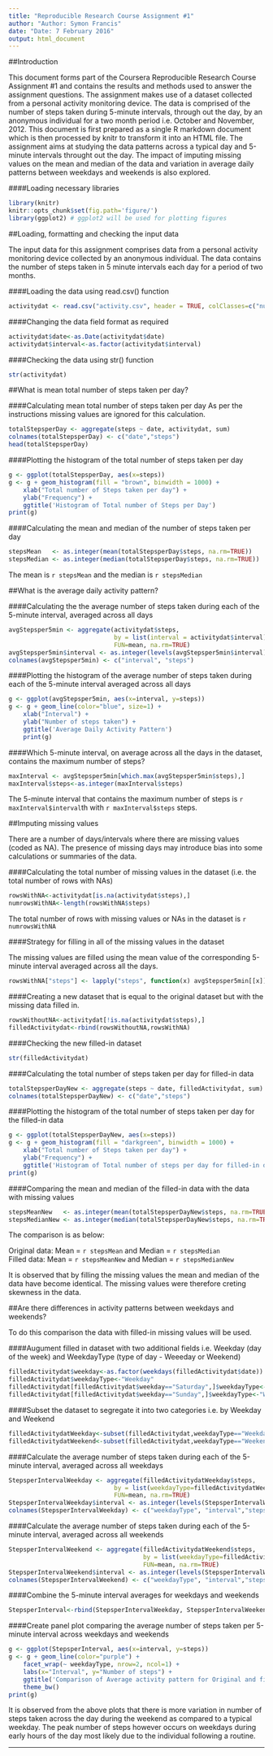 ```yaml
---
title: "Reproducible Research Course Assignment #1"
author: "Author: Symon Francis"
date: "Date: 7 February 2016"
output: html_document
---
```

##Introduction

This document forms part of the Coursera Reproducible Research Course Assignment #1 and contains the results and methods used to answer the assignment questions. The assignment makes use of a dataset collected from a personal activity monitoring device. The data is comprised of the number of steps taken during 5-minute intervals, through out the day, by an anonymous individual for a two month period i.e. October and November, 2012. This document is first prepared as a single R markdown document which is then processed by knitr to transform it into an HTML file. The assignment aims at studying the data patterns across a typical day and 5-minute intervals throught out the day. The impact of imputing missing values on the mean and median of the data and variation in average daily patterns between weekdays and weekends is also explored.

####Loading necessary libraries

```r
library(knitr)
knitr::opts_chunk$set(fig.path='figure/')
library(ggplot2) # ggplot2 will be used for plotting figures
```

##Loading, formatting and checking the input data

The input data for this assignment comprises data from a personal activity monitoring device collected by an anonymous individual. The data contains the number of steps taken in 5 minute intervals each day for a period of two months.

####Loading the data using read.csv() function
```r
activitydat <- read.csv("activity.csv", header = TRUE, colClasses=c("numeric", "character", "numeric"))
```

####Changing the data field format as required
```r
activitydat$date<-as.Date(activitydat$date)
activitydat$interval<-as.factor(activitydat$interval)
```

####Checking the data using str() function
```r
str(activitydat)
```

##What is mean total number of steps taken per day?

####Calculating mean total number of steps taken per day
As per the instructions missing values are ignored for this calculation.

```r
totalStepsperDay <- aggregate(steps ~ date, activitydat, sum)
colnames(totalStepsperDay) <- c("date","steps")
head(totalStepsperDay)
```

####Plotting the histogram of the total number of steps taken per day
```r
g <- ggplot(totalStepsperDay, aes(x=steps))
g <- g + geom_histogram(fill = "brown", binwidth = 1000) +
    xlab("Total number of Steps taken per day") +
    ylab("Frequency") +
    ggtitle('Histogram of Total number of Steps per Day')
print(g)
```

####Calculating the mean and median of the number of steps taken per day
```r
stepsMean   <- as.integer(mean(totalStepsperDay$steps, na.rm=TRUE))
stepsMedian <- as.integer(median(totalStepsperDay$steps, na.rm=TRUE))
```

The mean is `r stepsMean` and the median is `r stepsMedian`

##What is the average daily activity pattern?

####Calculating the the average number of steps taken during each of the 5-minute interval, averaged across all days
```r
avgStepsper5min <- aggregate(activitydat$steps, 
                             by = list(interval = activitydat$interval),
                             FUN=mean, na.rm=TRUE)
avgStepsper5min$interval <- as.integer(levels(avgStepsper5min$interval)[avgStepsper5min$interval])
colnames(avgStepsper5min) <- c("interval", "steps")
```

####Plotting the histogram of the average number of steps taken during each of the 5-minute interval averaged across all days

```r
g <- ggplot(avgStepsper5min, aes(x=interval, y=steps))
g <- g + geom_line(color="blue", size=1) +  
    xlab("Interval") +
    ylab("Number of steps taken") +
    ggtitle('Average Daily Activity Pattern')
    print(g)
```

####Which 5-minute interval, on average across all the days in the dataset, contains the maximum number of steps?

```r
maxInterval <- avgStepsper5min[which.max(avgStepsper5min$steps),]
maxInterval$steps<-as.integer(maxInterval$steps)
```

The 5-minute interval that contains the maximum number of steps is `r maxInterval$interval`th with `r maxInterval$steps` steps.

##Imputing missing values

There are a number of days/intervals where there are missing values (coded as NA). The presence of missing days may introduce bias into some calculations or summaries of the data.

####Calculating the total number of missing values in the dataset (i.e. the total number of rows with NAs)

```r
rowsWithNA<-activitydat[is.na(activitydat$steps),]
numrowsWithNA<-length(rowsWithNA$steps)
```

The total number of rows with missing values or NAs in the dataset is `r numrowsWithNA`

####Strategy for filling in all of the missing values in the dataset

The missing values are filled using the mean value of the corresponding 5-minute interval averaged across all the days.

```r
rowsWithNA["steps"] <- lapply("steps", function(x) avgStepsper5min[[x]][match(rowsWithNA$interval, avgStepsper5min$interval)])
```

####Creating a new dataset that is equal to the original dataset but with the missing data filled in.

```r
rowsWithoutNA<-activitydat[!is.na(activitydat$steps),]
filledActivitydat<-rbind(rowsWithoutNA,rowsWithNA)
```
####Checking the new filled-in dataset
```r
str(filledActivitydat)
```

####Calculating the total number of steps taken per day for filled-in data

```r
totalStepsperDayNew <- aggregate(steps ~ date, filledActivitydat, sum)
colnames(totalStepsperDayNew) <- c("date","steps")
```

####Plotting the histogram of the total number of steps taken per day for the filled-in data

```r
g <- ggplot(totalStepsperDayNew, aes(x=steps))
g <- g + geom_histogram(fill = "darkgreen", binwidth = 1000) +
    xlab("Total number of Steps taken per day") +
    ylab("Frequency") +
    ggtitle('Histogram of Total number of steps per day for filled-in data')
print(g)
```

####Comparing the mean and median of the filled-in data with the data with missing values

```r
stepsMeanNew   <- as.integer(mean(totalStepsperDayNew$steps, na.rm=TRUE))
stepsMedianNew <- as.integer(median(totalStepsperDayNew$steps, na.rm=TRUE))
```

The comparison is as below:

Original data:  Mean    = `r stepsMean` and Median = `r stepsMedian`  
Filled data:    Mean    = `r stepsMeanNew` and Median = `r stepsMedianNew`

It is observed that by filling the missing values the mean and median of the data have become identical. The missing values were therefore creting skewness in the data.


##Are there differences in activity patterns between weekdays and weekends?

To do this comparison the data with filled-in missing values will be used.

####Augument filled in dataset with two additional fields i.e. Weekday (day of the week) and WeekdayType (type of day - Weeeday or Weekend)

```r
filledActivitydat$weekday<-as.factor(weekdays(filledActivitydat$date))
filledActivitydat$weekdayType<-"Weekday"
filledActivitydat[filledActivitydat$weekday=="Saturday",]$weekdayType<-"Weekend"
filledActivitydat[filledActivitydat$weekday=="Sunday",]$weekdayType<-"Weekend"
```

####Subset the dataset to segregate it into two categories i.e. by Weekday and Weekend
```r
filledActivitydatWeekday<-subset(filledActivitydat,weekdayType=="Weekday")
filledActivitydatWeekend<-subset(filledActivitydat,weekdayType=="Weekend")
```

####Calculate the average number of steps taken during each of the 5-minute interval, averaged across all weekdays

```r
StepsperIntervalWeekday <- aggregate(filledActivitydatWeekday$steps, 
                             by = list(weekdayType=filledActivitydatWeekday$weekdayType,interval = filledActivitydatWeekday$interval),
                             FUN=mean, na.rm=TRUE)
StepsperIntervalWeekday$interval <- as.integer(levels(StepsperIntervalWeekday$interval)[StepsperIntervalWeekday$interval])
colnames(StepsperIntervalWeekday) <- c("weekdayType", "interval","steps")
```

####Calculate the average number of steps taken during each of the 5-minute interval, averaged across all weekends

```r
StepsperIntervalWeekend <- aggregate(filledActivitydatWeekend$steps, 
                                     by = list(weekdayType=filledActivitydatWeekend$weekdayType,interval = filledActivitydatWeekend$interval),
                                     FUN=mean, na.rm=TRUE)
StepsperIntervalWeekend$interval <- as.integer(levels(StepsperIntervalWeekend$interval)[StepsperIntervalWeekend$interval])
colnames(StepsperIntervalWeekend) <- c("weekdayType", "interval","steps")
```

####Combine the 5-minute interval averages for weekdays and weekends

```r
StepsperInterval<-rbind(StepsperIntervalWeekday, StepsperIntervalWeekend)
```

####Create panel plot comparing the average number of steps taken per 5-minute interval across weekdays and weekends

```r
g <- ggplot(StepsperInterval, aes(x=interval, y=steps))  
g <- g + geom_line(color="purple") + 
    facet_wrap(~ weekdayType, nrow=2, ncol=1) +
    labs(x="Interval", y="Number of steps") +
    ggtitle('Comparison of Average activity pattern for Original and filled-in data')+
    theme_bw()
print(g)
```

It is observed from the above plots that there is more variation in number of steps taken across the day during the weekend as compared to a typical weekday. The peak number of steps however occurs on weekdays during early hours of the day most likely due to the individual following a routine.

____________________________________________________________________________________________________






